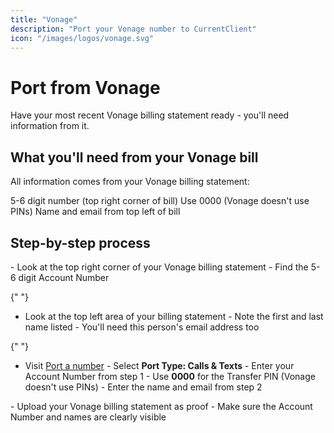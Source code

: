 ```yaml
---
title: "Vonage"
description: "Port your Vonage number to CurrentClient"
icon: "/images/logos/vonage.svg"
---
```


# Port from Vonage

<Tip>
  Have your most recent Vonage billing statement ready - you'll need information
  from it.
</Tip>

## What you'll need from your Vonage bill

All information comes from your Vonage billing statement:

<CardGroup cols={3}>
  <Card title="Account Number" icon="receipt">
    5-6 digit number (top right corner of bill)
  </Card>
  <Card title="Transfer PIN" icon="key">
    Use 0000 (Vonage doesn't use PINs)
  </Card>
  <Card title="Authorized Rep" icon="user-check">
    Name and email from top left of bill
  </Card>
</CardGroup>

## Step-by-step process

<Steps>
  <Step title="Find your Account Number">
    - Look at the top right corner of your Vonage billing statement
    - Find the 5-6 digit Account Number
  </Step>

{" "}
<Step title="Get Authorized Representative info">
  - Look at the top left area of your billing statement - Note the first and
  last name listed - You'll need this person's email address too
</Step>

{" "}
<Step title="Submit port request">
  - Visit [Port a number](https://app.currentclient.com/app/settings/port-in) -
  Select **Port Type: Calls & Texts** - Enter your Account Number from step 1 -
  Use **0000** for the Transfer PIN (Vonage doesn't use PINs) - Enter the name
  and email from step 2
</Step>

  <Step title="Upload billing statement">
    - Upload your Vonage billing statement as proof
    - Make sure the Account Number and names are clearly visible
  </Step>
</Steps>
